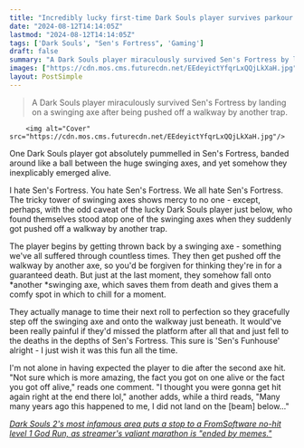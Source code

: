 ```yaml
---
title: "Incredibly lucky first-time Dark Souls player survives parkour deathtrap by getting bounced around its notorious swinging axes"
date: "2024-08-12T14:14:05Z"
lastmod: "2024-08-12T14:14:05Z"
tags: ['Dark Souls', "Sen's Fortress", 'Gaming']
draft: false
summary: "A Dark Souls player miraculously survived Sen's Fortress by landing on a swinging axe after being pushed off a walkway by another trap."
images: ["https://cdn.mos.cms.futurecdn.net/EEdeyictYfqrLxQQjLkXaH.jpg"]
layout: PostSimple
---
```

> A Dark Souls player miraculously survived Sen's Fortress by landing on a swinging axe after being pushed off a walkway by another trap.


        <img alt="Cover" src="https://cdn.mos.cms.futurecdn.net/EEdeyictYfqrLxQQjLkXaH.jpg"/>
        
One Dark Souls player got absolutely pummelled in Sen's Fortress, banded around like a ball between the huge swinging axes, and yet somehow they inexplicably emerged alive.

I hate Sen's Fortress. You hate Sen's Fortress. We all hate Sen's Fortress. The tricky tower of swinging axes shows mercy to no one - except, perhaps, with the odd caveat of the lucky Dark Souls player just below, who found themselves stood atop one of the swinging axes when they suddenly got pushed off a walkway by another trap.

The player begins by getting thrown back by a swinging axe - something we've all suffered through countless times. They then get pushed off the walkway by another axe, so you'd be forgiven for thinking they're in for a guaranteed death. But just at the last moment, they somehow fall onto *another *swinging axe, which saves them from death and gives them a comfy spot in which to chill for a moment.

They actually manage to time their next roll to perfection so they gracefully step off the swinging axe and onto the walkway just beneath. It would've been really painful if they'd missed the platform after all that and just fell to the deaths in the depths of Sen's Fortress. This sure is 'Sen's Funhouse' alright - I just wish it was this fun all the time.

I'm not alone in having expected the player to die after the second axe hit. "Not sure which is more amazing, the fact you got on one alive or the fact you got off alive," reads one comment. "I thought you were gonna get hit again right at the end there lol," another adds, while a third reads, "Many many years ago this happened to me, I did not land on the [beam] below..."

[<em>Dark Souls 2's most infamous area puts a stop to a FromSoftware no-hit level 1 God Run, as streamer's valiant marathon is "ended by memes."</em>](https://www.gamesradar.com/games/dark-souls/dark-souls-2s-most-infamous-area-puts-a-stop-to-a-fromsoftware-no-hit-level-1-god-run-as-streamers-valiant-marathon-is-ended-by-memes/)
        